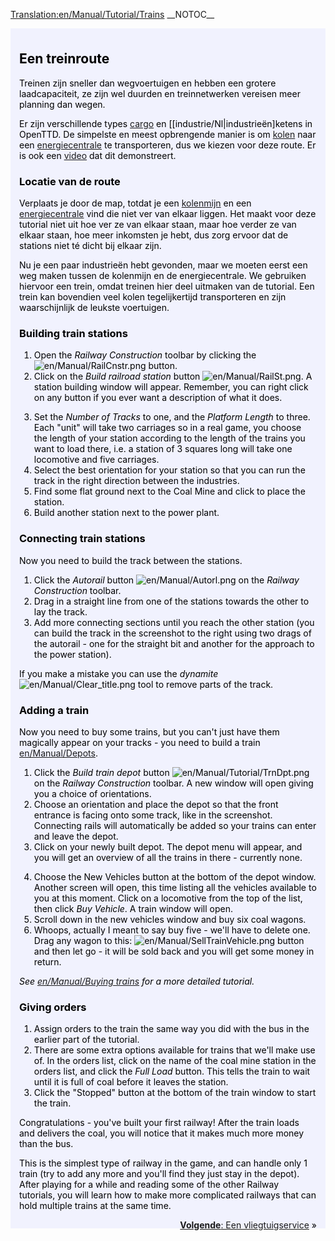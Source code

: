 [[Translation:en/Manual/Tutorial/Trains]]
{{en/Translation|origin= en/Manual/Tutorial/Trains
|from  = en
|to    = nl
|Percentage =0
}}
__NOTOC__
{{en/Tabs|5|3
|nl/Manual/Tutorial/Tutorial|1. Starten<!--
-->|nl/Manual/Tutorial/Bussen|2. Bussen<!--
-->|nl/Manual/Tutorial/Treinen|3. Treinen<!--
-->|nl/Manual/Tutorial/Vliegtuigen|4. Vliegtuigen<!--
-->|nl/Manual/Tutorial/Conclusie|5. Conclusie}}
<div style="padding:.5em 1em 1em 1em; border-top:none; background-color:#f1f2fe; color:#000;">
{{nl/Manual/Tutorial/Tutorial}}
==Een treinroute==
Treinen zijn sneller dan wegvoertuigen en hebben een grotere laadcapaciteit, ze zijn wel duurden en treinnetwerken vereisen meer planning dan wegen.

Er zijn verschillende types [[nl/Cargo|cargo]] en [[industrie/Nl|industrieën]ketens in OpenTTD. De simpelste en meest opbrengende manier is om [[nl/Manual/Base Set/Cargos/Kolen|kolen]] naar een [[nl/Manual/Base Set/Industries/Energiecentrale|energiecentrale]] te transporteren, dus we kiezen voor deze route. Er is ook een [http://www.cs.helsinki.fi/u/ihonkone/ottd_tut.ogg video] dat dit demonstreert.

===Locatie van de route===
Verplaats je door de map, totdat je een [[nl/Manual/Base Set/Industries/Kolenmijn|kolenmijn]] en een [[nl/Manual/Base Set/Industries/Energiecentrale|energiecentrale]] vind die niet ver van elkaar liggen. Het maakt voor deze tutorial niet uit hoe ver ze van elkaar staan, maar hoe verder ze van elkaar staan, hoe meer inkomsten je hebt, dus zorg ervoor dat de stations niet té dicht bij elkaar zijn.
{{en/Phototable|[[File:en/Manual/Tutorial/Tutorial1.png|400px]]|Een energiecentrale vlakbij een kolenmijn.|none}}

Nu je een paar industrieën hebt gevonden, maar we moeten eerst een weg maken tussen de kolenmijn en de energiecentrale. We gebruiken hiervoor een trein, omdat treinen hier deel uitmaken van de tutorial. Een trein kan bovendien veel kolen tegelijkertijd transporteren en zijn waarschijnlijk de leukste voertuigen.

===Building train stations===
{{en/Phototable|[[File:en/Manual/Railroad Construction.png]]|Railway Construction toolbar.|none|6=:}}
#Open the ''Railway Construction'' toolbar by clicking the [[File:en/Manual/RailCnstr.png]] button.
#Click on the ''Build railroad station'' button [[File:en/Manual/RailSt.png]]. A station building window will appear. Remember, you can right click on any button if you ever want a description of what it does.
{{en/Phototable|[[File:en/Manual/Stationgui.png]]|Train station selection window.|none|6=:}}
<ol start="3">
<li>Set the ''Number of Tracks'' to one, and the ''Platform Length'' to three. Each "unit" will take two carriages so in a real game, you choose the length of your station according to the length of the trains you want to load there, i.e. a station of 3 squares long will take one locomotive and five carriages.
<li>Select the best orientation for your station so that you can run the track in the right direction between the industries.
<li>Find some flat ground next to the Coal Mine and click to place the station. 
<li>Build another station next to the power plant.
</ol>
{{en/Phototable|[[File:en/Manual/Tutorial/Tutorial2.png|400px]]|Your stations next to industries.|none|6=:}}

===Connecting train stations===
Now you need to build the track between the stations. 

#Click the ''Autorail'' button [[File:en/Manual/Autorl.png]] on the ''Railway Construction'' toolbar.
#Drag in a straight line from one of the stations towards the other to lay the track.  
#Add more connecting sections until you reach the other station (you can build the track in the screenshot to the right using two drags of the autorail - one for the straight bit and another for the approach to the power station).
{{en/Phototable|[[File:en/Manual/Tutorial/Tutorial3.png|400px]]|Connected stations.|none|6=:}}

If you make a mistake you can use the ''dynamite'' [[File:en/Manual/Clear title.png]] tool to remove parts of the track.

===Adding a train===
Now you need to buy some trains, but you can't just have them magically appear on your tracks - you need to build a train [[en/Manual/Depots]].

#Click the ''Build train depot'' button [[File:en/Manual/Tutorial/TrnDpt.png]] on the ''Railway Construction'' toolbar. A new window will open giving you a choice of orientations. 
#Choose an orientation and place the depot so that the front entrance is facing onto some track, like in the screenshot. Connecting rails will automatically be added so your trains can enter and leave the depot.
#Click on your newly built depot. The depot menu will appear, and you will get an overview of all the trains in there - currently none.
{{en/Phototable|[[File:en/Manual/Tutorial/Tutorial4.png|400px]]|The depot window|none|6=:}}
<ol start="4">
<li>Choose the New Vehicles button at the bottom of the depot window. Another screen will open, this time listing all the vehicles available to you at this moment. Click on a locomotive from the top of the list, then click ''Buy Vehicle''. A train window will open.
<li>Scroll down in the new vehicles window and buy six coal wagons.  
<li>Whoops, actually I meant to say buy five - we'll have to delete one. Drag any wagon to this: [[File:en/Manual/SellTrainVehicle.png]] button and then let go - it will be sold back and you will get some money in return.
</ol>
''See [[en/Manual/Buying trains]] for a more detailed tutorial.''

===Giving orders===
#Assign orders to the train the same way you did with the bus in the earlier part of the tutorial.
#There are some extra options available for trains that we'll make use of. In the orders list, click on the name of the coal mine station in the orders list, and click the ''Full Load'' button. This tells the train to wait until it is full of coal before it leaves the station.
#Click the "Stopped" button at the bottom of the train window to start the train.

Congratulations - you've built your first railway!  After the train loads and delivers the coal, you will notice that it makes much more money than the bus.

This is the simplest type of railway in the game, and can handle only 1 train (try to add any more and you'll find they just stay in the depot).  After playing for a while and reading some of the other Railway tutorials, you will learn how to make more complicated railways that can hold multiple trains at the same time.

<span style="float: right">[[en/Manual/Tutorial/Planes|'''Volgende''': Een vliegtuigservice]] &raquo;</span>
</div>